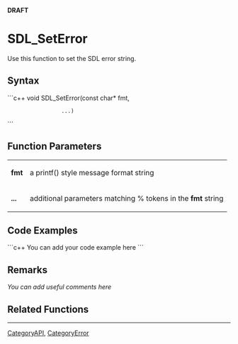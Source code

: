 <!-- pragma section-numbers off -->
<!-- pragma disable-camelcase -->
'''DRAFT'''

= SDL_SetError =
Use this function to set the SDL error string.


== Syntax ==
```c++
void SDL_SetError(const char* fmt, 
                  ...)
```

== Function Parameters ==
{|
|'''fmt'''
|a printf() style message format string
|-
|'''...'''
|additional parameters matching % tokens in the '''fmt''' string
|}

== Code Examples ==
```c++
You can add your code example here
```

== Remarks ==
''You can add useful comments here''

== Related Functions ==

----
[[CategoryAPI]], [[CategoryError]]
